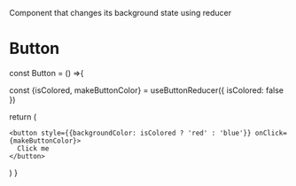 
Component that changes its background state using reducer

<Meta title="Components/Button" />

# Button



const Button = () =>{
  

  const {isColored, makeButtonColor} = useButtonReducer({
    isColored: false
  })

  return (

    <button style={{backgroundColor: isColored ? 'red' : 'blue'}} onClick={makeButtonColor}>
      Click me
    </button>
  )
}

